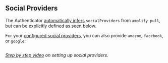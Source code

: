 
## Social Providers

<Message colorTheme="info" heading="Zero Configuration">

The Authenticator [automatically infers](/connected-components/authenticator#step-1-configure-backend) `socialProviders` from `amplify pull`,
but can be explicitly defined as seen below.

</Message>

For your [configured social providers](https://docs.amplify.aws/lib/auth/social/q/platform/js/), you can also provide `amazon`, `facebook`, or `google`:

```jsx expoSnack file=../../../../../../../examples/react-native/src/features/Authenticator/Federated/Example.tsx
```

_[Step by step video](https://www.youtube.com/watch?v=8KwZNn56F78&feature=youtu.be) on setting up social providers._
